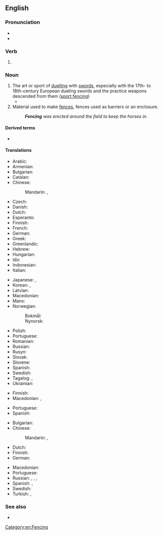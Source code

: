 ==English==
{{wikipedia}}

===Pronunciation===
* {{IPA|en|/ˈfɛnsɪŋ/}}
* {{rhymes|en|ɛnsɪŋ}}

===Verb===
{{head|en|verb form}}

# {{present participle of|en|fence|nocat=1}}

===Noun===
{{en-noun|~}}

# The art or sport of [[duel]]ling with [[sword]]s, especially with the 17th- to 18th-century European dueling swords and the practice weapons descended from them ([[sport fencing]])
#* {{quote-text|en|year=1973|author=Alan Dundes|title=Mother Wit from the Laughing Barrel|page=253|passage=The pair both want to touch each other, and indulge in a series of '''fencings''' and parryings in the hope of attaining their desire.}}
# Material used to make [[fence]]s, fences used as barriers or an enclosure.
#: '''''Fencing''' was erected around the field to keep the horses in.''

====Derived terms====
* {{l|en|geofencing}}

====Translations====
{{trans-top|sport}}
* Arabic: {{t|ar|مُبَارَزَة|f}}
* Armenian: {{t+|hy|սուսերամարտ}}
* Bulgarian: {{t|bg|фехто́вка|f|sc=Cyrl}}
* Catalan: {{t+|ca|esgrima}}
* Chinese:
*: Mandarin: {{t+|cmn|擊劍|sc=Hani}}, {{t+|cmn|击剑|tr=jījìan, jíjiàn|sc=Hani}}
* Czech: {{t|cs|šerm|m}}
* Danish: {{t+|da|fægtning|c}}
* Dutch: {{t+|nl|schermen}}
* Esperanto: {{t|eo|skermo}}
* Finnish: {{t+|fi|miekkailu}}
* French: {{t+|fr|escrime|f}}
* German: {{t+|de|Fechten|n}}
* Greek: {{t+|el|ξιφασκία|f}}
* Greenlandic: {{t|kl|panaanneq}}
* Hebrew: {{t+|he|סַיִף|m|tr=sayf}}
* Hungarian: {{t+|hu|vívás}}
* Ido: {{t+|io|skermo}}
* Indonesian: {{t+|id|anggar}}
* Italian: {{t+|it|scherma|f}}
{{trans-mid}}
* Japanese: {{t+|ja|フェンシング|tr=fenshingu}}, {{t+|ja|剣術|tr=けんじゅつ, kenjutsu|sc=Jpan}}
* Korean: {{t|ko|펜싱}}, {{t|ko|검술}}
* Latvian: {{t|lv|paukošana|f}}
* Macedonian: {{t|mk|мечува́лство|n}}
* Manx: {{t|gv|cliwederaght|f}}
* Norwegian:
*: Bokmål: {{t|nb|fekting|m|f}}
*: Nynorsk: {{t|nn|fekting|f}}
* Polish: {{t+|pl|szermierka}}
* Portuguese: {{t+|pt|esgrima|f}}
* Romanian: {{t+|ro|scrimă|f}}
* Russian: {{t+|ru|фехтова́ние|n}}
* Rusyn: {{t|rue|шаблёва́ня|f}}
* Slovak: {{t+|sk|šerm|m}}
* Slovene: {{t+|sl|sabljanje|n}}
* Spanish: {{t+|es|esgrima|f}}
* Swedish: {{t+|sv|fäktning}}
* Tagalog: {{t|tl|eskrima}}, {{t|tl|kanluraning eskrima}}
* Ukrainian: {{t|uk|фехтува́ння|f}}
{{trans-bottom}}

{{trans-top|material used to make fences}}
* Finnish: {{t|fi|[[aita]][[tarpeet]]|p}}
* Macedonian: {{t|mk|тараба|f}}, {{t|mk|тараби|p}}
{{trans-mid}}
* Portuguese: {{t+|pt|cerca|f}}
* Spanish: {{t+|es|cerca}}
{{trans-bottom}}

{{trans-top|fences used as barriers or an enclosure}}
* Bulgarian: {{t|bg|загражде́ние|n|sc=Cyrl}}
* Chinese:
*: Mandarin: {{t+|cmn|圍欄|sc=Hani}}, {{t+|cmn|围栏|tr=wéilán|sc=Hani}}
* Dutch: {{t+|nl|hekwerk|n}}
* Finnish: {{t+|fi|aitaus}}
* German: {{t|de|Einzäunung|f}}
{{trans-mid}}
* Macedonian: {{t|mk|о́града|f}}
* Portuguese: {{t+|pt|cerca|f}}
* Russian: {{t+|ru|огражде́ние|n}}, {{t+|ru|загражде́ние|n}}, {{t+|ru|огра́да|f}}, {{t+|ru|забо́р|m}}
* Spanish: {{t+|es|vallado|m}}, {{t+|es|cerca|f}}
* Swedish: {{t+|sv|inhägnad}}
* Turkish: {{t+|tr|çit}}, {{t+|tr|parmaklık}}
{{trans-bottom}}

===See also===
* {{projectlink|wikipedia}}

[[Category:en:Fencing]]